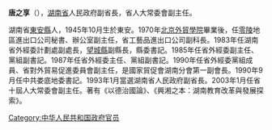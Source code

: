 '''唐之享'''（{{bd|1945年||||catIdx=Tang唐}}），[[湖南省|湖南省]]人民政府副省長，省人大常委會副主任。 

湖南省[[東安縣|東安縣]]人，1945年10月生於東安。1970年[[北京外貿學院|北京外貿學院]]畢業後，任[[零陵|零陵]]地區進出口公司秘書、辦公室副主任，省工藝品進出口公司副科長。1983年任湖南省外經委計劃處副處長，[[望城縣|望城縣]]副縣長，縣委書記。1985年任省外經委副主任、黨組副書記。1987年任省外經委主任、黨組副書記。1990年任省外經委黨組成員、省對外貿易促進委員會副主任，是國家貿促會湖南分會第一副會長。1990年9月任中共娄底地委書記。1993年1月當選湖南省人民政府副省長。2003年1月任省十屆人大常委會副主任。著有《以德治國論》、《興湘之本：湖南教育改革與發展探索》。

{{China-poli-bio-stub}}

[[Category:中华人民共和国政府官员|Category:中华人民共和国政府官员]]